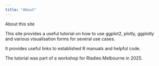 ```yaml
---
title: "About"
---
```


About this site

This site provides a useful tutorial on how to use ggplot2, plotly, ggplotly and various visualisation forms for several use cases.

It provides useful links to established R manuals and helpful code.

The tutorial was part of a workshop for Rladies Melbourne in 2025.
